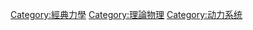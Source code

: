 {{catmore|哈密顿力学}}

[[Category:經典力學|Category:經典力學]]
[[Category:理論物理|Category:理論物理]]
[[Category:动力系统|Category:动力系统]]